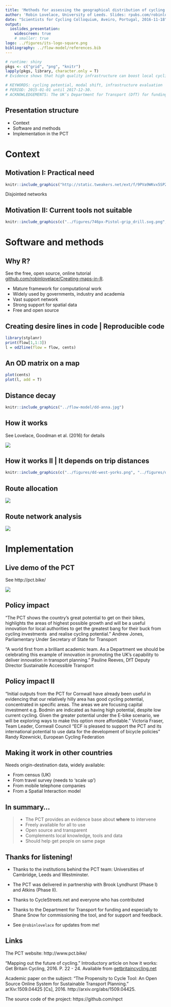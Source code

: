 ```yaml
---
title: 'Methods for assessing the geographical distribution of cycling potential: ways to engage policy-makers and the public'
author: 'Robin Lovelace, University of Leeds. Slides: rpubs.com/robinlovelace '
date: "Scientists for Cycling Colloquium, Aveiro, Portugal, 2016-11-18"
output:
  ioslides_presentation:
    widescreen: true
    # smaller: true
logo: ../figures/its-logo-square.png
bibliography: ../flow-model/references.bib
---
```


```r
# runtime: shiny
pkgs <- c("grid", "png", "knitr")
lapply(pkgs, library, character.only = T)
# Evidence shows that high quality infrastructure can boost local cycling rates, but only if interventions are made in appropriate places. This creates demand for new methods prioritise where to invest. The paper will describe methods for assessing the geographical distribution of cycling potential using case study data from England and Andalucia. An online tool that uses some of these methods has already been built for England (see www.pct.bike for a live demonstration) and suggests that the methods have great potential to scale internationally. Four scenarios have been developed so far, including 'Go Dutch' and 'Ebikes'. We would like to explore the creation of more scenarios to envision a world where cycling is the natural choice for short trips, and to plan effectively to make this happen. The main focus of this paper is how new methods in computing and Geographic Information Systems (GIS) could be useful internationally. This is clearly dependent on available datasets, so substantial energy is devoted to discussion of data opportunities and limitations, including from OpenStreetMap (OSM) and official open data. We discuss the opportunities associated with new methods and datasets and conclude that open source software, supported by a community of researchers, cycling advocates and public sector employees, may be the best way to make the methods for assessing the geographical distribution of cycling potential and strategic planning for cycling accessible and useful worldwide.

# KEYWORDS: cycling potential, modal shift, infrastructure evaluation
# PERIOD: 2015-01-01 until 2017-12-30.
# ACKNOWLEDGEMENTS: The UK’s Department for Transport (DfT) for funding the initial work. Ricardo Marques for assisting with the Andalusian case study. The Region of Andalusia for providing GIS data.
```

## Presentation structure

-  Context
-  Software and methods
-  Implementation in the PCT

# Context

## Motivation I: Practical need
<!-- ![for recumbents](http://homepage.ntlworld.com/pete.meg/wcc/facility-of-the-month/prestonpipeline.jpg) -->

```r
knitr::include_graphics("http://static.tweakers.net/ext/f/9PVa9WKvx5SPZw3clpxEPkGA/full.jpg")
```

Disjointed networks 

## Motivation II: Current tools not suitable

```r
knitr::include_graphics(c("../figures/746px-Pistol-grip_drill.svg.png", "../figures/sdna-san-fran.png"))
```

# Software and methods

## Why R?

See the free, open source, online tutorial [github.com/robinlovelace/Creating-maps-in-R](https://github.com/Robinlovelace/Creating-maps-in-R).

- Mature framework for computational work
- Widely used by governments, industry and academia
- Vast support network
- Strong support for spatial data
- Free and open source

## Creating desire lines in code | Reproducible code

```r
library(stplanr)
print(flow[1,1:3])
l = od2line(flow = flow, cents)
```

## An OD matrix on a map

```r
plot(cents)
plot(l, add = T)
```

## Distance decay

```r
knitr::include_graphics("../flow-model/dd-anna.jpg")
```

## How it works

See Lovelace, Goodman et al. (2016) for details

![](../figures/coventry-centroids-4pres.png)

## How it works II | It depends on trip distances

```r
knitr::include_graphics(c("../figures/dd-west-yorks.png", "../figures/dd-ox.png"))
```

## Route allocation

![](../figures/fast-quiet-man.png)

## Route network analysis

![](../figures/cov-rnet.png)

# Implementation

## Live demo of the PCT

See http://pct.bike/

[![](https://github.com/npct/pct/raw/master/figures/rnet-leeds-base-to-godutch.png)](https://github.com/npct/pct/raw/master/figures/rnet-leeds-base-to-godutch.png)


## Policy impact

“The PCT shows the country’s great potential to get on their bikes, highlights the areas of highest possible growth and will be a useful innovation for local authorities to get the greatest bang for their buck from cycling investments  and realise cycling potential.” Andrew Jones, Parliamentary Under Secretary of State for Transport

“A world first from a brilliant academic team. As a Department we should be celebrating this example of innovation in promoting the UK’s capability to deliver innovation in transport planning.” Pauline Reeves, DfT Deputy Director Sustainable Accessible Transport

## Policy impact II
 
“Initial outputs from the PCT for Cornwall have already been useful in evidencing that our relatively hilly area has good cycling potential, concentrated in specific  areas. The areas we are focusing capital investment e.g. Bodmin are indicated as having high potential, despite low current cycling. Given the greater potential under the E-bike scenario, we will be exploring ways to make this option more affordable.” Victoria Fraser, Team Leader, Cornwall Council
 "ECF is pleased to support the PCT and its international potential to use data for the development of bicycle policies" Randy Rzewnicki, European Cycling Federation

## Making it work in other countries

Needs origin-destination data, widely available:

- From census (UK)
- From travel survey (needs to 'scale up')
- From mobile telephone companies
- From a Spatial Interaction model

## In summary...

> - The PCT provides an evidence base about **where** to intervene
> - Freely available for all to use
> - Open source and transparent
> - Complements local knowledge, tools and data
> - Should help get people on same page

<!-- ## The propensity to cycle in Leicester -->

<!-- Local 'build' for the local authority -->

<!-- ```{r, echo=FALSE} -->
<!-- knitr::include_graphics("../figures/leicester.png") -->
<!-- ``` -->

## Thanks for listening!

- Thanks to the institutions behind the PCT team: Universities of Cambridge, Leeds and Westminster.

- The PCT was delivered in partnership with Brook Lyndhurst (Phase I) and Atkins (Phase II).

- Thanks to CycleStreets.net and everyone who has contributed

- Thanks to the Department for Transport for funding and especially to Shane Snow for commissioning the tool, and for support and feedback.

- See `@robinlovelace` for updates from me!

## Links

The PCT website: http://www.pct.bike/

"Mapping out the future of cycling." Introductory article on how it works: Get Britain Cycling, 2016. P. 22 - 24. Available from [getbritaincycling.net](http://getbritaincycling.net/)

Academic paper on the subject: “The Propensity to Cycle Tool: An Open Source Online System for Sustainable Transport Planning.” arXiv:1509.04425 [Cs], 2016. http://arxiv.org/abs/1509.04425.

The source code of the project: https://github.com/npct




<!-- [arxiv.org/abs/1509.04425](http://arxiv.org/abs/1509.04425) -->

